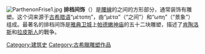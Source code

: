 [[File:ParthenonFrise1.jpg|thumb]]
'''排档间饰'''（{{lang|en|Metope}}）是{{link-en|多立克風格|Doric order}}[[腰線|腰線]]的{{link-en|三聯淺槽飾|triglyph}}之间的方形部分，通常装饰有雕塑。这个词来源于[[古希腊语|古希腊语]]“μέτοπη”，由“μέτα”（“之间”）和“ωπη”（“景象”）组成。最著名的排档间饰是[[雅典卫城|雅典卫城]]上[[帕德嫩神庙|帕德嫩神庙]]的五十二块雕塑，描述了[[肯陶洛斯|肯陶洛斯]]和[[拉皮斯人|拉皮斯人]]的戰争。

{{arch-stub}}
[[Category:建筑史|Category:建筑史]]
[[Category:古希臘雕塑作品|Category:古希臘雕塑作品]]